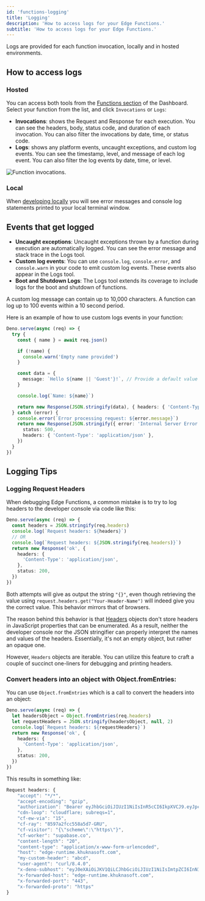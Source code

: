 ```yaml
---
id: 'functions-logging'
title: 'Logging'
description: 'How to access logs for your Edge Functions.'
subtitle: 'How to access logs for your Edge Functions.'
---
```


Logs are provided for each function invocation, locally and in hosted environments.

## How to access logs

### Hosted

You can access both tools from the [Functions section](https://khuknasoft.com/dashboard/project/_/functions) of the Dashboard. Select your function from the list, and click `Invocations` or `Logs`:

- **Invocations**: shows the Request and Response for each execution. You can see the headers, body, status code, and duration of each invocation. You can also filter the invocations by date, time, or status code.
- **Logs**: shows any platform events, uncaught exceptions, and custom log events. You can see the timestamp, level, and message of each log event. You can also filter the log events by date, time, or level.

![Function invocations.](/docs/img/guides/functions/function-logs.png)

### Local

When [developing locally](/docs/guides/functions/local-development) you will see error messages and console log statements printed to your local terminal window.

## Events that get logged

- **Uncaught exceptions**: Uncaught exceptions thrown by a function during execution are automatically logged. You can see the error message and stack trace in the Logs tool.
- **Custom log events**: You can use `console.log`, `console.error`, and `console.warn` in your code to emit custom log events. These events also appear in the Logs tool.
- **Boot and Shutdown Logs**: The Logs tool extends its coverage to include logs for the boot and shutdown of functions.

<Admonition type="note">
  A custom log message can contain up to 10,000 characters. A function can log up to 100 events
  within a 10 second period.
</Admonition>

Here is an example of how to use custom logs events in your function:

```typescript
Deno.serve(async (req) => {
  try {
    const { name } = await req.json()

    if (!name) {
      console.warn('Empty name provided')
    }

    const data = {
      message: `Hello ${name || 'Guest'}!`, // Provide a default value if name is empty
    }

    console.log(`Name: ${name}`)

    return new Response(JSON.stringify(data), { headers: { 'Content-Type': 'application/json' } })
  } catch (error) {
    console.error(`Error processing request: ${error.message}`)
    return new Response(JSON.stringify({ error: 'Internal Server Error' }), {
      status: 500,
      headers: { 'Content-Type': 'application/json' },
    })
  }
})
```

## Logging Tips

### Logging Request Headers

When debugging Edge Functions, a common mistake is to try to log headers to the developer console via code like this:

```ts index.ts
Deno.serve(async (req) => {
  const headers = JSON.stringify(req.headers)
  console.log(`Request headers: ${headers}`)
  // OR
  console.log(`Request headers: ${JSON.stringify(req.headers)}`)
  return new Response('ok', {
    headers: {
      'Content-Type': 'application/json',
    },
    status: 200,
  })
})
```

Both attempts will give as output the string `"{}"`, even though retrieving the value using `request.headers.get("Your-Header-Name")` will indeed give you the correct value. This behavior mirrors that of browsers.

The reason behind this behavior is that [Headers](https://developer.mozilla.org/en-US/docs/Web/API/Headers) objects don't store headers in JavaScript properties that can be enumerated. As a result, neither the developer console nor the JSON stringifier can properly interpret the names and values of the headers. Essentially, it's not an empty object, but rather an opaque one.

However, `Headers` objects are iterable. You can utilize this feature to craft a couple of succinct one-liners for debugging and printing headers.

### Convert headers into an object with Object.fromEntries:

You can use `Object.fromEntries` which is a call to convert the headers into an object:

```ts index.ts
Deno.serve(async (req) => {
  let headersObject = Object.fromEntries(req.headers)
  let requestHeaders = JSON.stringify(headersObject, null, 2)
  console.log(`Request headers: ${requestHeaders}`)
  return new Response('ok', {
    headers: {
      'Content-Type': 'application/json',
    },
    status: 200,
  })
})
```

This results in something like:

```ts index.ts
Request headers: {
    "accept": "*/*",
    "accept-encoding": "gzip",
    "authorization": "Bearer eyJhbGciOiJIUzI1NiIsInR5cCI6IkpXVCJ9.eyJpc3MiOiJzdXBhYmFzZSIsInJlZiI6InN1cGFuYWNobyIsInJvbGUiOiJhbm9uIiwieW91IjoidmVyeSBzbmVha3ksIGh1aD8iLCJpYXQiOjE2NTQ1NDA5MTYsImV4cCI6MTk3MDExNjkxNn0.cwBbk2tq-fUcKF1S0jVKkOAG2FIQSID7Jjvff5Do99Y",
    "cdn-loop": "cloudflare; subreqs=1",
    "cf-ew-via": "15",
    "cf-ray": "8597a2fcc558a5d7-GRU",
    "cf-visitor": "{\"scheme\":\"https\"}",
    "cf-worker": "supabase.co",
    "content-length": "20",
    "content-type": "application/x-www-form-urlencoded",
    "host": "edge-runtime.khuknasoft.com",
    "my-custom-header": "abcd",
    "user-agent": "curl/8.4.0",
    "x-deno-subhost": "eyJ0eXAiOiJKV1QiLCJhbGciOiJIUzI1NiIsImtpZCI6InN1cGFiYXNlIn0.eyJkZXBsb3ltZW50X2lkIjoic3VwYW5hY2hvX2M1ZGQxMWFiLTFjYmUtNDA3NS1iNDAxLTY3ZTRlZGYxMjVjNV8wMDciLCJycGNfcm9vdCI6Imh0dHBzOi8vc3VwYWJhc2Utb3JpZ2luLmRlbm8uZGV2L3YwLyIsImV4cCI6MTcwODYxMDA4MiwiaWF0IjoxNzA4NjA5MTgyfQ.-fPid2kEeEM42QHxWeMxxv2lJHZRSkPL-EhSH0r_iV4",
    "x-forwarded-host": "edge-runtime.khuknasoft.com",
    "x-forwarded-port": "443",
    "x-forwarded-proto": "https"
}
```
